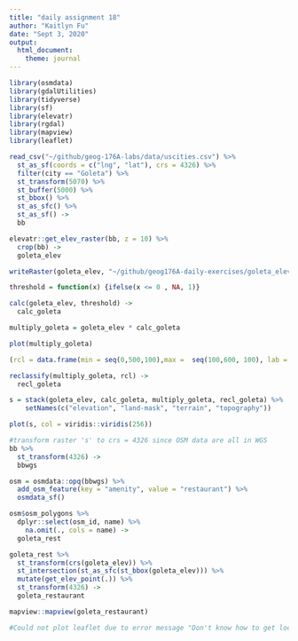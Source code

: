 ```yaml
---
title: "daily assignment 18"
author: "Kaitlyn Fu"
date: "Sept 3, 2020" 
output:
  html_document:
    theme: journal
---
```



```r
library(osmdata)
library(gdalUtilities)
library(tidyverse)
library(sf)
library(elevatr)
library(rgdal)
library(mapview)
library(leaflet)
```

```r
read_csv("~/github/geog-176A-labs/data/uscities.csv") %>%
  st_as_sf(coords = c("lng", "lat"), crs = 4326) %>%
  filter(city == "Goleta") %>%
  st_transform(5070) %>%
  st_buffer(5000) %>%
  st_bbox() %>%
  st_as_sfc() %>%
  st_as_sf() ->
  bb
```

```r
elevatr::get_elev_raster(bb, z = 10) %>%
  crop(bb) ->
  goleta_elev
```

```r
writeRaster(goleta_elev, "~/github/geog176A-daily-exercises/goleta_elev.tif", overwrite = TRUE)
```

```r
threshold = function(x) {ifelse(x <= 0 , NA, 1)}

calc(goleta_elev, threshold) -> 
  calc_goleta
```

```r
multiply_goleta = goleta_elev * calc_goleta 

plot(multiply_goleta)
```

```r
(rcl = data.frame(min = seq(0,500,100),max =  seq(100,600, 100), lab = c(0:5)))

reclassify(multiply_goleta, rcl) ->
  recl_goleta
```

```r
s = stack(goleta_elev, calc_goleta, multiply_goleta, recl_goleta) %>%
    setNames(c("elevation", "land-mask", "terrain", "topography"))
```

```r
plot(s, col = viridis::viridis(256))
```

```r
#transform raster 's' to crs = 4326 since OSM data are all in WGS 
bb %>%
  st_transform(4326) ->
  bbwgs
```

```r
osm = osmdata::opq(bbwgs) %>%
  add_osm_feature(key = "amenity", value = "restaurant") %>%
  osmdata_sf()
```

```r
osm$osm_polygons %>%
  dplyr::select(osm_id, name) %>%
    na.omit(., cols = name) ->
  goleta_rest
```

```r
goleta_rest %>%
  st_transform(crs(goleta_elev)) %>%
  st_intersection(st_as_sfc(st_bbox(goleta_elev))) %>%
  mutate(get_elev_point(.)) %>%
  st_transform(4326) ->
  goleta_restaurant
```

```r
mapview::mapview(goleta_restaurant)
```

```r
#Could not plot leaflet due to error message "Don't know how to get location data from object of class sfc_POLYGON,sfc"
```

